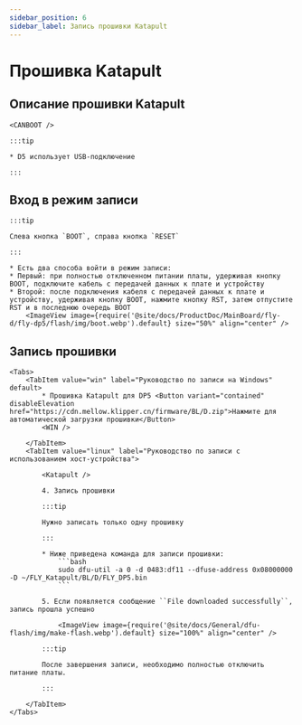 ```yaml
---
sidebar_position: 6
sidebar_label: Запись прошивки Katapult
---
```









# Прошивка Katapult

## Описание прошивки Katapult

    <CANBOOT />

    :::tip

    * D5 использует USB-подключение

    :::

## Вход в режим записи

    :::tip

    Слева кнопка `BOOT`, справа кнопка `RESET`

    :::

    * Есть два способа войти в режим записи:
    * Первый: при полностью отключенном питании платы, удерживая кнопку BOOT, подключите кабель с передачей данных к плате и устройству
    * Второй: после подключения кабеля с передачей данных к плате и устройству, удерживая кнопку BOOT, нажмите кнопку RST, затем отпустите RST и в последнюю очередь BOOT
        <ImageView image={require('@site/docs/ProductDoc/MainBoard/fly-d/fly-dp5/flash/img/boot.webp').default} size="50%" align="center" />

## Запись прошивки
    <Tabs>
        <TabItem value="win" label="Руководство по записи на Windows" default>
            * Прошивка Katapult для DP5 <Button variant="contained" disableElevation href="https://cdn.mellow.klipper.cn/firmware/BL/D.zip">Нажмите для автоматической загрузки прошивки</Button>
            <WIN />

        </TabItem>
        <TabItem value="linux" label="Руководство по записи с использованием хост-устройства">

            <Katapult />

            4. Запись прошивки

            :::tip

            Нужно записать только одну прошивку

            :::

            * Ниже приведена команда для записи прошивки:
                ```bash
                sudo dfu-util -a 0 -d 0483:df11 --dfuse-address 0x08000000 -D ~/FLY_Katapult/BL/D/FLY_DP5.bin
                ```

            5. Если появляется сообщение ``File downloaded successfully``, запись прошла успешно

                <ImageView image={require('@site/docs/General/dfu-flash/img/make-flash.webp').default} size="100%" align="center" />

            :::tip

            После завершения записи, необходимо полностью отключить питание платы.

            :::

        </TabItem>
    </Tabs>

